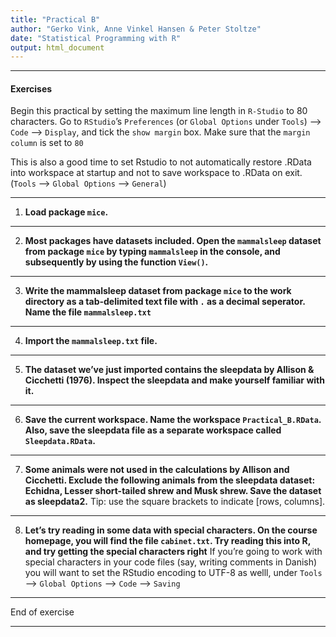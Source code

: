 ```yaml
---
title: "Practical B"
author: "Gerko Vink, Anne Vinkel Hansen & Peter Stoltze"
date: "Statistical Programming with R"
output: html_document
---
```


---

#### Exercises
Begin this practical by setting the maximum line length in `R-Studio` to 80 characters. Go to `RStudio`'s `Preferences` (or `Global Options` under `Tools`) --> `Code` --> `Display`, and tick the `show margin` box. Make sure that the `margin column` is set to `80`

This is also a good time to set Rstudio to not automatically restore .RData into workspace at startup and not to save workspace to .RData on exit. (`Tools` --> `Global Options` --> `General`)

---

1. **Load package `mice`. **

---

2. **Most packages have datasets included. Open the `mammalsleep` dataset from package `mice` by typing `mammalsleep` in the console, and subsequently by using the function `View()`. **

---

3. **Write the mammalsleep dataset from package `mice` to the work directory as a tab-delimited text file with `.` as a decimal seperator. Name the file `mammalsleep.txt`**

---

4. **Import the `mammalsleep.txt` file. **

---

5. **The dataset we've just imported contains the sleepdata by Allison & Cicchetti (1976). Inspect the sleepdata and make yourself familiar with it. **

---

6. **Save the current workspace. Name the workspace `Practical_B.RData`. Also, save the sleepdata file as a separate workspace called `Sleepdata.RData`. **


---

7. **Some animals were not used in the calculations by Allison and Cicchetti. Exclude the following animals from the sleepdata dataset: Echidna, Lesser short-tailed shrew and Musk shrew. Save the dataset as sleepdata2.** Tip: use the square brackets to indicate [rows, columns].

---

8. **Let's try reading in some data with special characters. On the course homepage, you will find the file `cabinet.txt`. Try reading this into R, and try getting the special characters right**
If you're going to work with special characters in your code files (say, writing comments in Danish) you will want to set the RStudio encoding to UTF-8 as welll, under `Tools` --> `Global Options` --> `Code` --> `Saving` 

---

End of exercise 

---



